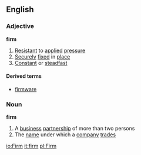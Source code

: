 ==English==
===Adjective===
'''firm'''
#[[Resistant]] to [[applied]] [[pressure]]
#[[Secure]]ly [[fix]]ed in [[place]]
#[[Constant]] or [[steadfast]]

====Derived terms====
*[[firmware]]

===Noun===
'''firm'''

#A [[business]] [[partnership]] of more than two persons
#The [[name]] under which a [[company]] [[trade]]s

[[io:Firm]]
[[it:firm]]
[[pl:Firm]]